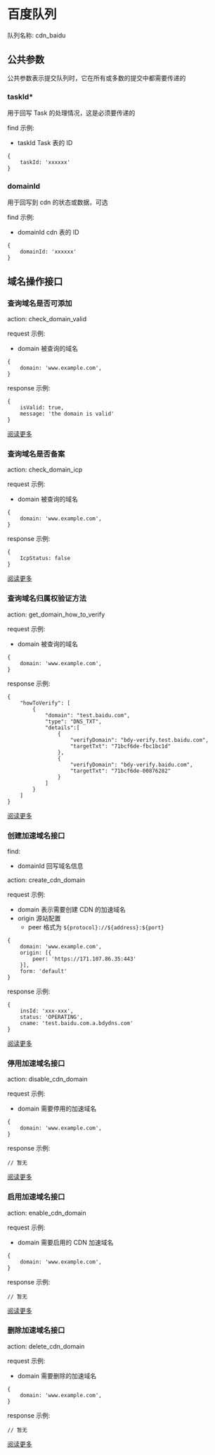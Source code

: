 # 百度队列

队列名称: cdn_baidu

## 公共参数

公共参数表示提交队列时，它在所有或多数的提交中都需要传递的

### taskId*

用于回写 Task 的处理情况，这是必须要传递的

find 示例:

- taskId Task 表的 ID

```
{
    taskId: 'xxxxxx'
}
```

### domainId

用于回写到 cdn 的状态或数据，可选

find 示例:

- domainId cdn 表的 ID

```
{
    domainId: 'xxxxxx'
}
```

## 域名操作接口

### 查询域名是否可添加

action: check_domain_valid

request 示例:

- domain 被查询的域名

```
{
    domain: 'www.example.com',
}
```

response 示例:

```
{
    isValid: true,
    message: 'the domain is valid'
}
```

[阅读更多](https://cloud.baidu.com/doc/CDN/s/qjwvyexh6)

### 查询域名是否备案

action: check_domain_icp

request 示例:

- domain 被查询的域名

```
{
    domain: 'www.example.com',
}
```

response 示例:

```
{
    IcpStatus: false
}
```

[阅读更多](https://cloud.baidu.com/doc/CDN/s/lk3qqkfag)

### 查询域名归属权验证方法

action: get_domain_how_to_verify

request 示例:

- domain 被查询的域名

```
{
    domain: 'www.example.com',
}
```

response 示例:

```
{
    "howToVerify": [
        {
            "domain": "test.baidu.com",
            "type": "DNS_TXT",
            "details":[
                {
                    "verifyDomain": "bdy-verify.test.baidu.com",
                    "targetTxt": "71bcf6de-fbc1bc1d"
                },
                {
                    "verifyDomain": "bdy-verify.baidu.com",
                    "targetTxt": "71bcf6de-00876282"
                }
            ]
        }
    ]
}
```

[阅读更多](https://cloud.baidu.com/doc/CDN/s/ml4xy0cpb)

### 创建加速域名接口

find:
- domainId 回写域名信息

action: create_cdn_domain

request 示例:

- domain 表示需要创建 CDN 的加速域名
- origin 源站配置
    - peer 格式为 `${protocol}://${address}:${port}`

```
{
    domain: 'www.example.com',
    origin: [{
        peer: 'https://171.107.86.35:443'
    }],
    form: 'default'
}
```

response 示例:

```
{
    insId: 'xxx-xxx',
    status: 'OPERATING',
    cname: 'test.baidu.com.a.bdydns.com'
}
```

[阅读更多](https://cloud.baidu.com/doc/CDN/s/gjwvyex4o)

### 停用加速域名接口

action: disable_cdn_domain

request 示例:

- domain 需要停用的加速域名

```
{
    domain: 'www.example.com',
}
```

response 示例:

```
// 暂无
```

[阅读更多](https://cloud.baidu.com/doc/CDN/s/9jwvyew3e)

### 启用加速域名接口

action: enable_cdn_domain

request 示例:

- domain 需要启用的 CDN 加速域名

```
{
    domain: 'www.example.com',
}
```

response 示例:

```
// 暂无
```

[阅读更多](https://cloud.baidu.com/doc/CDN/s/Jjwvyexv8)

### 删除加速域名接口

action: delete_cdn_domain

request 示例:

- domain 需要删除的加速域名

```
{
    domain: 'www.example.com',
}
```

response 示例:

```
// 暂无
```

[阅读更多](https://cloud.baidu.com/doc/CDN/s/Njwvyey7f)
